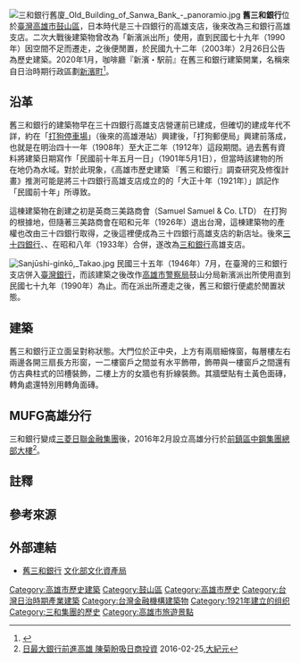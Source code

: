 {{tw monument
|name=舊三和銀行
|formername=三十四銀行高雄支店
|image = 高雄舊三和銀行.jpg
|imagename=修復後的三十四銀行高雄支店
{{Infobox mapframe|tyep=shape|zoom=15|frame-width=280}}
|othername=
|formalname=
|level=歷史建築
|class= 行庫
|time= {{flagicon|Empire of Japan}}明治四十一年（1908年）至大正二年（1912年）間建成{{r|sanhe|page=2-8}}
|material= 
|location={{TWN}}[[高雄市|高雄市]][[鼓山區|鼓山區]]<br/>臨海三路7號
|open=
|cost=
|website=
|reg_url =https://nchdb.boch.gov.tw/assets/overview/historicalBuilding/20030226000004
}}
[[File:三和銀行舊廈_Old_Building_of_Sanwa_Bank_-_panoramio.jpg|thumb]]
'''舊三和銀行'''位於[[臺灣|臺灣]][[高雄市|高雄市]][[鼓山區|鼓山區]]，日本時代是三十四銀行的高雄支店，後來改為三和銀行高雄支店{{r|高}}。二次大戰後建築物曾改為「新濱派出所」使用，直到民國七十九年（1990年）因空間不足而遷走，之後便閒置，於民國九十二年（2003年）2月26日公告為歷史建築{{r|文}}。2020年1月，咖啡廳『新濱・駅前』在舊三和銀行建築開業，名稱來自日治時期行政區劃[[新濱町|新濱町]]<ref>{{Cite web |url=https://playing.ltn.com.tw/article/19051/1 |title=百年銀行變身復古咖啡廳！「高雄版華爾街」還喝得到金庫加持招財水 |date=2020-02-01 |publisher=自由時報 |accessdate=2020-02-07 |archive-date=2020-10-20 |archive-url=https://web.archive.org/web/20201020002632/https://playing.ltn.com.tw/article/19051/1 |dead-url=no }}</ref>。

== 沿革 ==
舊三和銀行的建築物早在三十四銀行高雄支店營運前已建成，但確切的建成年代不詳，約在「[[高雄港車站|打狗停車場]]」（後來的高雄港站）興建後，「打狗郵便局」興建前落成，也就是在明治四十一年（1908年）至大正二年（1912年）這段期間{{r|sanhe|page=2-8}}。過去舊有資料{{NoteTag|建築物改良情形填報表（1949年10月）、地政事務所建築改良物登記簿（1950年9月7日）{{r|sanhe|page=2-4}}。}}將建築日期寫作「民國前十年五月一日」（1901年5月1日）{{r|sanhe|page=2-4}}，但當時該建物的所在地仍為水域{{r|sanhe|page=2-7}}。對於此現象，《高雄市歷史建築 『舊三和銀行』調查研究及修復計畫》推測可能是將三十四銀行高雄支店成立的的「大正十年（1921年）」誤記作「民國前十年」所導致{{r|sanhe|page=2-8}}。

這棟建築物在創建之初是英商三美路商會（Samuel Samuel & Co. LTD） 在打狗的根據地{{r|三}}，但隨著三美路商會在昭和元年（1926年）退出台灣，這棟建築物的產權也改由三十四銀行取得，之後這裡便成為三十四銀行高雄支店的新店址。後來[[三十四銀行|三十四銀行]]、{{Link-ja|山口銀行 (大阪)|山口銀行 (大阪)|山口銀行}}、{{Link-ja|鴻池銀行|鴻池銀行}}在昭和八年（1933年）合併，遂改為[[三和銀行|三和銀行]]高雄支店{{r|高}}。

[[File:Sanjūshi-ginkō,_Takao.jpg|thumb]]
民國三十五年（1946年）7月，在臺灣的三和銀行支店併入[[臺灣銀行|臺灣銀行]]，而該建築之後改作[[高雄市警察局|高雄市警察局]]鼓山分局新濱派出所使用直到民國七十九年（1990年）為止{{r|高}}。而在派出所遷走之後，舊三和銀行便處於閒置狀態。

== 建築 ==
舊三和銀行正立面呈對称狀態。大門位於正中央，上方有兩扇細條窗，每層樓左右兩邊各開三扇長方形窗，一二樓窗戶之間並有水平飾帶，飾帶與一樓窗戶之間還有仿古典柱式的凹槽裝飾，二樓上方的女牆也有折線裝飾{{r|高}}。其牆壁貼有土黃色面磚，轉角處還特別用轉角面磚{{r|高}}。

== MUFG高雄分行 ==
三和銀行變成[[三菱日聯金融集團|三菱日聯金融集團]]後，2016年2月設立高雄分行於[[前鎮區|前鎮區]][[中鋼集團總部大樓|中鋼集團總部大樓]]<ref>[http://www.epochtimes.com/b5/16/2/25/n4648255.htm 日最大銀行前進高雄 陳菊盼吸日商投資] {{Wayback|url=http://www.epochtimes.com/b5/16/2/25/n4648255.htm |date=20180808171644 }}2016-02-25,[[大紀元|大紀元]]</ref>。

== 註釋 ==
{{NoteFoot}}

== 參考來源 ==
{{Commons cat|Former Sanhe Bank}}
{{reflist|refs=
<ref name="文">{{cite web |url=http://heritage.khcc.gov.tw/Heritage.aspx?KeyID=ffc0814b-0baf-42bd-a0d5-eee4bf6adb2b |language=zh-tw |title=舊三和銀行(修復中，暫不開放) |publisher=[[高雄市政府文化局|高雄市政府文化局]] |accessdate=2017-11-13 |archive-url=https://web.archive.org/web/20171114040521/http://heritage.khcc.gov.tw/Heritage.aspx?KeyID=ffc0814b-0baf-42bd-a0d5-eee4bf6adb2b |archive-date=2017-11-14 |dead-url=yes }}</ref>
<ref name="高">{{cite book|author=柯耀源、鄭敏聰 |title=《高雄市古蹟及歷史建築》 |publisher=高雄市文化局 |location=高雄市 |isbn=957-01-8972-X |pages=82－87頁 |date=2004年12月}}</ref>
<ref name="sanhe">{{cite book |url=https://www.khcc.gov.tw/PhotoData/Bank_1.pdf |title=《高雄市歷史建築 『舊三和銀行』調查研究及修復計畫》 |date=2008-04 |author=趙崇欽建築事務所/[[高雄市政府文化局|高雄市政府文化局]]/[[行政院文化建設委員會|行政院文化建設委員會]] |access-date=2017-11-13 |archive-url=https://web.archive.org/web/20171114040301/https://www.khcc.gov.tw/PhotoData/Bank_1.pdf |archive-date=2017-11-14 |dead-url=yes }}</ref>
<ref name="三">{{cite web |url=http://crh.khm.gov.tw/khstory/story_info.asp?id=727 |language=zh-tw |author=從三美路商會到三十四銀行 |title=從三美路商會到三十四銀行 |publisher=陳坤毅、[[高雄市政府文化局|高雄市政府文化局]]}}</ref>
}}

== 外部連結 ==
*[https://nchdb.boch.gov.tw/assets/overview/historicalBuilding/20030226000004 舊三和銀行] {{Wayback|url=https://nchdb.boch.gov.tw/assets/overview/historicalBuilding/20030226000004 |date=20171114040238 }} [[文化部文化資產局|文化部文化資產局]]
{{高雄市文化資產}}
[[Category:高雄市歷史建築|Category:高雄市歷史建築]]
[[Category:鼓山區|Category:鼓山區]]
[[Category:高雄市歷史|Category:高雄市歷史]]
[[Category:台灣日治時期產業建築|Category:台灣日治時期產業建築]]
[[Category:台灣金融機構建築物|Category:台灣金融機構建築物]]
[[Category:1921年建立的组织|Category:1921年建立的组织]]
[[Category:三和集團的歷史|Category:三和集團的歷史]]
[[Category:高雄市旅遊景點|Category:高雄市旅遊景點]]